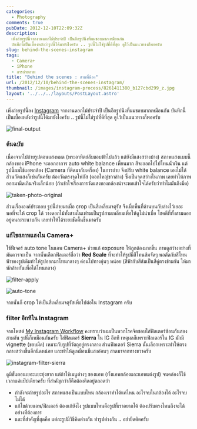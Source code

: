 ```yaml
---
categories:
  - Photography
comments: true
pubDate: 2012-12-10T22:09:32Z
description:
  เพิ่งถ่ายรูปนี้จากงานดอกไม้ประจำปี เป็นอีกรูปนึงที่ผมชอบมากเหมือนกัน
  บันทึกนี้เป็นเบื้องหลังว่ารูปนี้ได้มายังไงครับ .. รูปนี้ไม่ใช่รูปที่ดีที่สุด ดูไว้เป็นแนวทางก็พอครับ
slug: behind-the-scenes-instagram
tags:
  - Camera+
  - iPhone
  - การถ่ายภาพ
title: "Behind the scenes : สามพี่น้อง"
url: /2012/12/10/behind-the-scenes-instagram/
thumbnail: /images/instagram-process/8261411380_b127cbd299_z.jpg
layout: '../../../layouts/PostLayout.astro'
---
```


เพิ่งถ่ายรูปนี้ลง [Instagram](https://instagram.com/p/TA_A7zlWZx/) จากงานดอกไม้ประจำปี เป็นอีกรูปนึงที่ผมชอบมากเหมือนกัน บันทึกนี้เป็นเบื้องหลังว่ารูปนี้ได้มายังไงครับ .. รูปนี้ไม่ใช่รูปที่ดีที่สุด ดูไว้เป็นแนวทางก็พอครับ

![final-output](/images/instagram-process/8261411380_b127cbd299_z.jpg)

### ต้นฉบับ

เนื่องจากไปถ่ายรูปตอนแสงหมด (พระอาทิตย์ลับขอบฟ้าไปแล้ว แต่ยังมีแสงสว่างบ้าง) สภาพแสงแบบนี้ กล้องของ iPhone จะออกอาการ auto white balance เพี้ยนมาก สีจะออกไปไปโทนน้ำเงิน แต่รูปนี้ผมใช้แอพกล้อง (Camera ที่ติดมากับเครื่อง) ในการถ่าย จึงปรับ white balance เองไม่ได้ ส่วนวัดแสงก็เช่นกันครับ ต้องวัดตรงจุดโฟกัส (ดอกใหญ่ขวาล่าง) ซึ่งเป็นจุดสว่างในภาพ เลยทำให้ภาพออกมามืดเกินจริงเล็กน้อย (ถ้าเข้าใจเรื่องการวัดแสงของกล้องน่าจะพอเข้าใจได้ครับว่าทำไมมันถึงมืด)

![taken-photo-original](/images/instagram-process/8261403942_b1ed27c046_z.jpg)

ส่วนเรื่ององค์ประกอบ รูปนี้ถ่ายมาเผื่อ crop เป็นสี่เหลี่ยมจตุรัส จึงเผื่อพื้นที่ด้านบนกับล่างไว้เยอะพอที่จะให้ crop ได้ วางดอกไม้ทั้งสามในเฟรมเป็นรูปสามเหลี่ยมเพื่อให้ดูไม่น่าเบื่อ โชคดีที่ทั้งสามดอกอยู่คนละระนาบกัน เลยทำให้ได้ระยะชัดตื้นขึ้นมาครับ

### แก้ไขสภาพแสงใน Camera+

ใช้ฟีเจอร์ auto tone ในแอพ Camera+ ช่วยแก้ exposure ให้ถูกต้องมากขึ้น ภาพดูสว่างอย่างที่มันควรจะเป็น จากนั้นเลือกฟิลเตอร์ชื่อว่า **Red Scale** ที่จะทำให้รูปมีสีโทนส้มจัดๆ พอตัดกับสีโทนฟ้าของรูปเดิมทำให้รูปออกมาโทนกลางๆ ค่อนไปทางอุ่นๆ หน่อย (สีฟ้ากับสีส้มเป็นสีคู่ตรงข้ามกัน ให้มาหักล้างกันเพื่อได้โทนกลาง)

![filter-apply](/images/instagram-process/8260332137_17c62d7e72_z.jpg)

![auto-tone](/images/instagram-process/8261399634_2d245d2473_z.jpg)

จากนั้นก็ crop ให้เป็นสี่เหลี่ยมจตุรัสเพื่อไปต่อใน Instagram ครับ

### filter อีกทีใน Instagram

จากโพสต์ [My Instagram Workflow](https://armno.in.th/2012/07/28/my-instagram-workflow/) คงทราบว่าผมเป็นพวกโรคจิตชอบใส่ฟิลเตอร์ซ้อนกันสองสามอัน รูปนี้ก็เหมือนกันครับ ใส่ฟิลเตอร์ **Sierra** ใน IG อีกที เหตุผลก็เพราะฟิลเตอร์ใน IG มักมี vignette (ขอบมืด) เหมาะกับรูปที่วัตถุอยู่ตรงกลาง ส่วนฟิลเตอร์ Sierra นั้นเลือกเพราะทำให้ตรงกลางสว่างขึ้นอีกนิดหน่อย และทำให้ดูเหมือนมีแสงอ่อนๆ สาดมาจากทางขวาครับ

![instagram-filter-sierra](/images/instagram-process/8261443308_57fc06dd45_z.jpg)

ดูมีขั้นตอนเยอะแยะยุ่งยาก แต่ถ้าใช้เมนูต่างๆ ของแอพ (ทั้งแอพกล้องและแอพแต่งรูป) จนคล่องก็ใช้เวลาแค่แป๊ปเดียวครับ ที่สำคัญกว่าก็คือต้องคิดอยู่ตลอดว่า

- กำลังจะถ่ายรูปอะไร สภาพแสงเป็นแบบไหน กล้องเราทำได้แค่ไหน อะไรจบในกล้องได้ อะไรจบไม่ได้
- แก้ไขด้วยแอพ/ฟิลเตอร์ ต้องแก้ยังไง รูปแบบไหนคือรูปที่เราอยากได้ ต้องปรับตรงไหนถึงจะได้อย่างที่ต้องการ
- และที่สำคัญที่สุดคือ แต่ละรูปมีวิธีคิดต่างกัน ทำรูปต่างกัน .. อย่ายึดติดครับ

